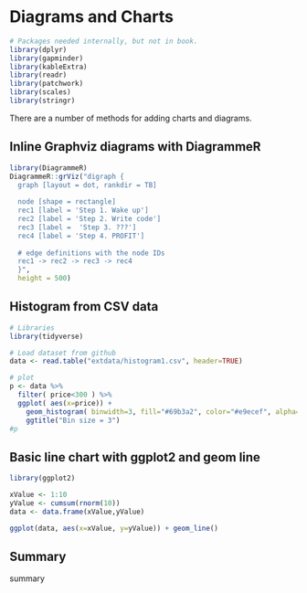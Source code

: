 # Diagrams and Charts {#diagrams}

```r
# Packages needed internally, but not in book.
library(dplyr)
library(gapminder)
library(kableExtra)
library(readr)
library(patchwork)
library(scales)
library(stringr)
```

There are a number of methods for adding charts and diagrams.

## Inline Graphviz diagrams with DiagrammeR

```r
library(DiagrammeR)
DiagrammeR::grViz("digraph {
  graph [layout = dot, rankdir = TB]
  
  node [shape = rectangle]        
  rec1 [label = 'Step 1. Wake up']
  rec2 [label = 'Step 2. Write code']
  rec3 [label =  'Step 3. ???']
  rec4 [label = 'Step 4. PROFIT']
  
  # edge definitions with the node IDs
  rec1 -> rec2 -> rec3 -> rec4
  }",
  height = 500)
```

## Histogram from CSV data

```r
# Libraries
library(tidyverse)

# Load dataset from github
data <- read.table("extdata/histogram1.csv", header=TRUE)

# plot
p <- data %>%
  filter( price<300 ) %>%
  ggplot( aes(x=price)) +
    geom_histogram( binwidth=3, fill="#69b3a2", color="#e9ecef", alpha=0.9) +
    ggtitle("Bin size = 3")
#p
```

## Basic line chart with ggplot2 and geom line

```r
library(ggplot2)

xValue <- 1:10
yValue <- cumsum(rnorm(10))
data <- data.frame(xValue,yValue)

ggplot(data, aes(x=xValue, y=yValue)) + geom_line()
```

## Summary
summary
